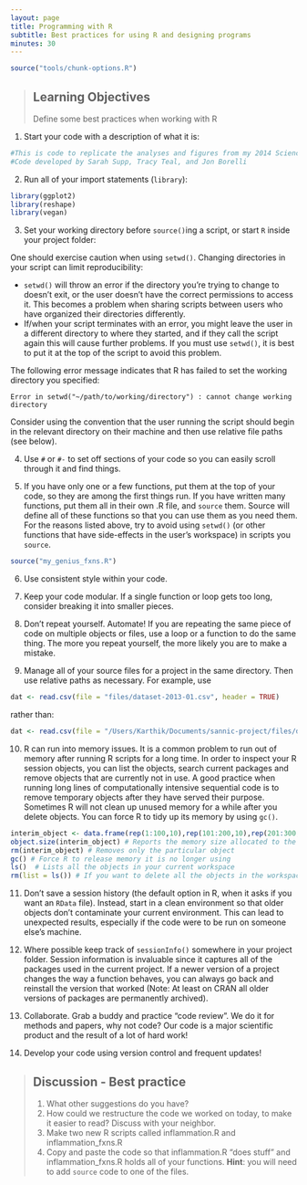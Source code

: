 ```yaml
---
layout: page
title: Programming with R
subtitle: Best practices for using R and designing programs
minutes: 30
---
```


```r
source("tools/chunk-options.R")
```

> ## Learning Objectives {.objectives}
>
> Define some best practices when working with R

1. Start your code with a description of what it is:

```r
#This is code to replicate the analyses and figures from my 2014 Science paper.
#Code developed by Sarah Supp, Tracy Teal, and Jon Borelli
```

2. Run all of your import statements (`library`):

```r
library(ggplot2)
library(reshape)
library(vegan)
```

3. Set your working directory before `source()`ing a script, or start `R` inside your project folder:

One should exercise caution when using `setwd()`. Changing directories in your script can limit reproducibility:

* `setwd()` will throw an error if the directory you're trying to change to doesn't exit, or the user doesn't have the correct permissions to access it. This becomes a problem when sharing scripts between users who have organized their directories differently.
* If/when your script terminates with an error, you might leave the user in a different directory to where they started, and if they call the script again this will cause further problems. If you must use `setwd()`, it is best to put it at the top of the script to avoid this problem.

The following error message indicates that R has failed to set the working directory you specified:

```
Error in setwd("~/path/to/working/directory") : cannot change working directory
```

Consider using the convention that the user running the script should begin in the relevant directory on their machine and then use relative file paths (see below).

4. Use `#` or `#-` to set off sections of your code so you can easily scroll through it and find things.

5. If you have only one or a few functions, put them at the top of your code, so they are among the first things run. If you have written many functions, put them all in their own .R file, and `source` them. Source will define all of these functions so that you can use them as you need them. For the reasons listed above, try to avoid using `setwd()` (or other functions that have side-effects in the user's workspace) in scripts you `source`.

```r
source("my_genius_fxns.R")
```

6. Use consistent style within your code.

7. Keep your code modular. If a single function or loop gets too long, consider breaking it into smaller pieces.

8. Don't repeat yourself. Automate! If you are repeating the same piece of code on multiple objects or files, use a loop or a function to do the same thing. The more you repeat yourself, the more likely you are to make a mistake.

9. Manage all of your source files for a project in the same directory. Then use relative paths as necessary. For example, use

```r
dat <- read.csv(file = "files/dataset-2013-01.csv", header = TRUE)
```

rather than:

```r
dat <- read.csv(file = "/Users/Karthik/Documents/sannic-project/files/dataset-2013-01.csv", header = TRUE)
```

10. R can run into memory issues. It is a common problem to run out of memory after running R scripts for a long time. In order to inspect your R session objects, you can list the objects, search current packages and remove objects that are currently not in use. A good practice when running long lines of computationally intensive sequential code is to remove temporary objects after they have served their purpose. Sometimes R will not clean up unused memory for a while after you delete objects. You can force R to tidy up its memory by using `gc()`.

~~~{.r}
interim_object <- data.frame(rep(1:100,10),rep(101:200,10),rep(201:300,10)) # Sample dataset of 1000 rows
object.size(interim_object) # Reports the memory size allocated to the object
rm(interim_object) # Removes only the particular object
gc() # Force R to release memory it is no longer using
ls()  # Lists all the objects in your current workspace
rm(list = ls()) # If you want to delete all the objects in the workspace and start with a new slate
~~~

11. Don't save a session history (the default option in R, when it asks if you want an `RData` file). Instead, start in a clean environment so that older objects don't contaminate your current environment. This can lead to unexpected results, especially if the code were to be run on someone else's machine.

12. Where possible keep track of `sessionInfo()` somewhere in your project folder. Session information is invaluable since it captures all of the packages used in the current project. If a newer version of a project changes the way a function behaves, you can always go back and reinstall the version that worked (Note: At least on CRAN all older versions of packages are permanently archived).

13. Collaborate. Grab a buddy and practice "code review". We do it for methods and papers, why not code? Our code is a major scientific product and the result of a lot of hard work!

14. Develop your code using version control and frequent updates!

> ## Discussion - Best practice {.challenge}
>
> 1. What other suggestions do you have?
> 2. How could we restructure the code we worked on today, to make it easier to read? Discuss with your neighbor.
> 3. Make two new R scripts called inflammation.R and inflammation_fxns.R
> 4. Copy and paste the code so that inflammation.R "does stuff" and inflammation_fxns.R holds all of your functions. __Hint__: you will need to add `source` code to one of the files.
